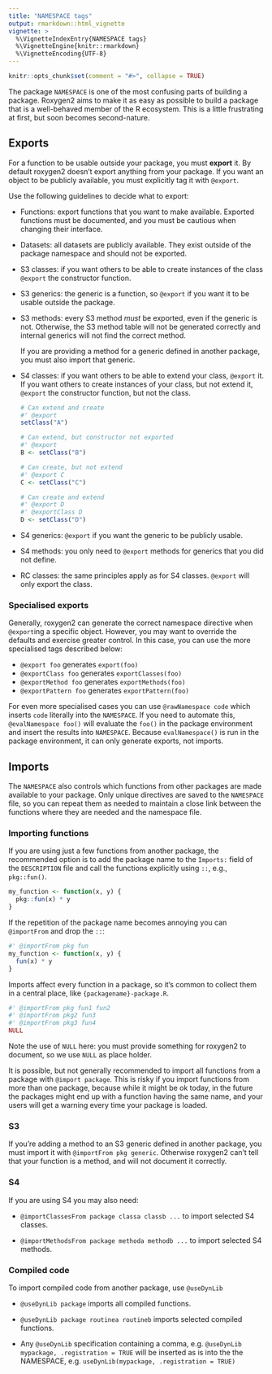 ```yaml
---
title: "NAMESPACE tags"
output: rmarkdown::html_vignette
vignette: >
  %\VignetteIndexEntry{NAMESPACE tags}
  %\VignetteEngine{knitr::rmarkdown}
  %\VignetteEncoding{UTF-8}
---
```


```r
knitr::opts_chunk$set(comment = "#>", collapse = TRUE)
```

The package `NAMESPACE` is one of the most confusing parts of building a package. Roxygen2 aims to make it as easy as possible to build a package that is a well-behaved member of the R ecosystem. This is a little frustrating at first, but soon becomes second-nature.

## Exports

For a function to be usable outside your package, you must __export__ it. By default roxygen2 doesn't export anything from your package. If you want an object to be publicly available, you must explicitly tag it with `@export`.

Use the following guidelines to decide what to export:

* Functions: export functions that you want to make available. Exported
  functions must be documented, and you must be cautious when changing their
  interface.

* Datasets: all datasets are publicly available. They exist outside of the
  package namespace and should not be exported.

* S3 classes: if you want others to be able to create instances of the class
  `@export` the constructor function.

* S3 generics: the generic is a function, so `@export` if you want it to
  be usable outside the package.

* S3 methods: every S3 method _must_ be exported, even if the generic is not.
  Otherwise, the S3 method table will not be generated correctly and internal
  generics will not find the correct method.
  
    If you are providing a method for a generic defined in another package,
    you must also import that generic.

* S4 classes: if you want others to be able to extend your class, `@export` it.
  If you want others to create instances of your class, but not extend it,
  `@export` the constructor function, but not the class.

    ```R
    # Can extend and create
    #' @export
    setClass("A")

    # Can extend, but constructor not exported
    #' @export
    B <- setClass("B")

    # Can create, but not extend
    #' @export C
    C <- setClass("C")

    # Can create and extend
    #' @export D
    #' @exportClass D
    D <- setClass("D")
    ```

* S4 generics: `@export` if you want the generic to be publicly usable.

* S4 methods: you only need to `@export` methods for generics that you
  did not define.

* RC classes: the same principles apply as for S4 classes. `@export`
  will only export the class.

### Specialised exports

Generally, roxygen2 can generate the correct namespace directive when `@export`ing a specific object. However, you may want to override the defaults and exercise greater control. In this case, you can use the more specialised tags described below:

* `@export foo` generates `export(foo)`
* `@exportClass foo` generates `exportClasses(foo)`
* `@exportMethod foo` generates `exportMethods(foo)`
* `@exportPattern foo` generates `exportPattern(foo)`

For even more specialised cases you can use `@rawNamespace code` which inserts `code` literally into the `NAMESPACE`. If you need to automate this, `@evalNamespace foo()` will evaluate the `foo()` in the package environment and insert the results into `NAMESPACE`. Because `evalNamespace()` is run in the package environment, it can only generate exports, not imports.

## Imports

The `NAMESPACE` also controls which functions from other packages are made available to your package. Only unique directives are saved to the `NAMESPACE` file, so you can repeat them as needed to maintain a close link between the functions where they are needed and the namespace file.

### Importing functions

If you are using just a few functions from another package, the recommended option is to add the package name to the `Imports:` field of the `DESCRIPTION` file and call the functions explicitly using `::`, e.g., `pkg::fun()`.

```r
my_function <- function(x, y) {
  pkg::fun(x) * y
}
```

If the repetition of the package name becomes annoying you can `@importFrom` and drop the `::`:

```r
#' @importFrom pkg fun 
my_function <- function(x, y) {
  fun(x) * y
}
```

Imports affect every function in a package, so it's common to collect them in a central place, like `{packagename}-package.R`. 

```r
#' @importFrom pkg fun1 fun2
#' @importFrom pkg2 fun3
#' @importFrom pkg3 fun4
NULL
```

Note the use of `NULL` here: you must provide something for roxygen2 to document, so we use `NULL` as place holder.

It is possible, but not generally recommended to import all functions from a package with `@import package`. This is risky if you import functions from more than one package, because while it might be ok today, in the future the packages might end up with a function having the same name, and your users will get a warning every time your package is loaded.

### S3

If you're adding a method to an S3 generic defined in another package, you must import it with `@importFrom pkg generic`. Otherwise roxygen2 can't tell that your function is a method, and will not document it correctly.

### S4

If you are using S4 you may also need:

* `@importClassesFrom package classa classb ...` to import selected S4 classes.

* `@importMethodsFrom package methoda methodb ...` to import selected S4 
  methods.

### Compiled code

To import compiled code from another package, use `@useDynLib`

* `@useDynLib package` imports all compiled functions.

* `@useDynLib package routinea routineb` imports selected compiled functions.

* Any `@useDynLib` specification containing a comma, e.g.
  `@useDynLib mypackage, .registration = TRUE` will be inserted as is
  into the the NAMESPACE, e.g. `useDynLib(mypackage, .registration = TRUE)`

